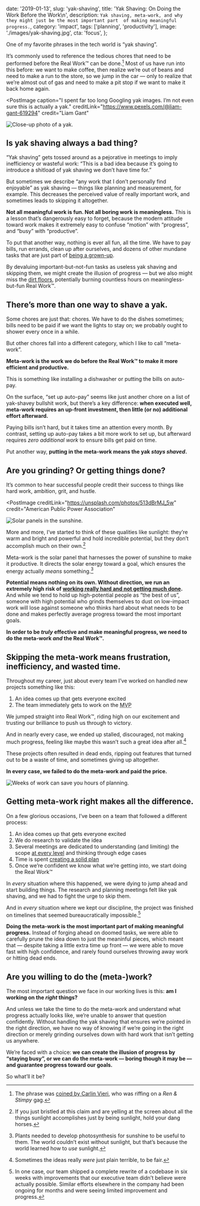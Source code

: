   date: '2019-01-13',
  slug: 'yak-shaving',
  title: 'Yak Shaving: On Doing the Work Before the Work\n',
  description: `
    Yak shaving, meta-work, and why they might just be the most important part 
    of making meaningful progress.
  `,
  category: 'impact',
  tags: ['planning', 'productivity'],
  image: './images/yak-shaving.jpg',
  cta: 'focus',
};

One of my favorite phrases in the tech world is “yak shaving”.

It’s commonly used to reference the tedious chores that need to be performed before the Real Work™ can be done.[^etymology] Most of us have run into this before: we want to make coffee, then realize we’re out of beans and need to make a run to the store, so we jump in the car — only to realize that we’re almost out of gas and need to make a pit stop if we want to make it back home again.

[^etymology]: The phrase was [coined by Carlin Vieri](https://en.wiktionary.org/wiki/yak_shaving), who was riffing on a _Ren & Stimpy_ gag.

<PostImage
  caption="I spent far too long Googling yak images. I’m not even sure this is actually a yak."
  creditLink="https://www.pexels.com/@liam-gant-619294"
  credit="Liam Gant"
>


![Close-up photo of a yak.](images/yak-shaving.jpg)

</PostImage>


## Is yak shaving always a bad thing?

“Yak shaving” gets tossed around as a pejorative in meetings to imply inefficiency or wasteful work: “This is a bad idea because it’s going to introduce a shitload of yak shaving we don’t have time for.”

But sometimes we describe “any work that I don’t personally find enjoyable” as yak shaving — things like planning and measurement, for example. This decreases the perceived value of really important work, and sometimes leads to skipping it altogether.

**Not all meaningful work is fun. Not all boring work is meaningless.** This is a lesson that’s dangerously easy to forget, because the modern attitude toward work makes it extremely easy to confuse “motion” with “progress”, and “busy” with “productive”.

<PostTweetBox quote="Yak shaving is an unfortunate side-effect of having survived to adulthood." />

To put that another way, nothing is ever all fun, all the time. We have to pay bills, run errands, clean up after ourselves, and dozens of other mundane tasks that are just part of [being a grown-up](/growing-up-vs-growing-older).

By devaluing important-but-not-fun tasks as useless yak shaving and skipping them, we might create the illusion of progress — but we also might miss the [dirt floors](/dirt-floors), potentially burning countless hours on meaningless-but-fun Real Work™.

## There’s more than one way to shave a yak.

Some chores are just that: chores. We have to do the dishes sometimes; bills need to be paid if we want the lights to stay on; we probably ought to shower every once in a while.

But other chores fall into a different category, which I like to call “meta-work”.

**Meta-work is the work we do before the Real Work™ to make it more efficient and productive.**

This is something like installing a dishwasher or putting the bills on auto-pay.

On the surface, “set up auto-pay” seems like just another chore on a list of yak-shavey bullshit work, but there’s a key difference: **when executed well, meta-work requires an up-front investment, then little (or no) additional effort afterward.**

Paying bills isn’t hard, but it takes time an attention every month. By contrast, setting up auto-pay takes a bit more work to set up, but afterward requires _zero additional work_ to ensure bills get paid on time.

Put another way, **putting in the meta-work means the yak _stays shaved_.**

## Are you grinding? Or getting things done?

It’s common to hear successful people credit their success to things like hard work, ambition, grit, and hustle.

<PostImage
  creditLink="https://unsplash.com/photos/513dBrMJ_5w"
  credit="American Public Power Association"
>


![Solar panels in the sunshine.](images/solar-panels.jpg)

</PostImage>


More and more, I’ve started to think of these qualities like sunlight: they’re warm and bright and powerful and hold incredible potential, but they don’t accomplish much on their own.[^analogy]

[^analogy]: If you just bristled at this claim and are yelling at the screen about all the things sunlight accomplishes just by being sunlight, hold your dang horses.

Meta-work is the solar panel that harnesses the power of sunshine to make it productive. It directs the solar energy toward a goal, which ensures the energy actually _means_ something.[^analogy-pt2]

[^analogy-pt2]: Plants needed to develop photosynthesis for sunshine to be useful to them. The world couldn’t exist without sunlight, but that’s because the world learned how to _use_ sunlight.

**Potential means nothing on its own. Without direction, we run an extremely high risk of [working really hard and not getting much done](/overkill-cult).** And while we tend to hold up high-potential people as “the best of us”, someone with high potential who grinds themselves to dust on low-impact work will lose against someone who thinks hard about what needs to be done and makes perfectly average progress toward the most important goals.

**In order to be _truly_ effective and make meaningful progress, we need to do the meta-work _and_ the Real Work™.**

## Skipping the meta-work means frustration, inefficiency, and wasted time.

Throughout my career, just about every team I’ve worked on handled new projects something like this:

1. An idea comes up that gets everyone excited
2. The team immediately gets to work on the <abbr title="Minimum Viable Product">MVP</abbr>

We jumped straight into Real Work™, riding high on our excitement and trusting our brilliance to push us through to victory.

And in nearly every case, we ended up stalled, discouraged, not making much progress, feeling like maybe this wasn’t such a great idea after all.[^bad-ideas]

[^bad-ideas]: Sometimes the ideas really _were_ just plain terrible, to be fair.

These projects often resulted in dead ends, ripping out features that turned out to be a waste of time, and sometimes giving up altogether.

**In every case, we failed to do the meta-work and paid the price.**

<PostImage border={false}>


![Weeks of work can save you hours of planning.](images/weeks-of-work-can-save-you-hours-of-planning.jpg)

</PostImage>


## Getting meta-work right makes all the difference.

On a few glorious occasions, I’ve been on a team that followed a different process:

1. An idea comes up that gets everyone excited
2. We do research to validate the idea
3. Several meetings are dedicated to understanding (and limiting) the scope [at every level](/level-setting) and thinking through edge cases
4. Time is spent [creating a solid plan](/effective-project-planning)
5. Once we’re confident we know what we’re getting into, we start doing the Real Work™

In _every_ situation where this happened, we were dying to jump ahead and start building things. The research and planning meetings felt like yak shaving, and we had to fight the urge to skip them.

And in _every_ situation where we kept our discipline, the project was finished on timelines that seemed bureaucratically impossible.[^bi]

[^bi]: In one case, our team shipped a complete rewrite of a codebase in six weeks with improvements that our executive team didn’t believe were actually possible. Similar efforts elsewhere in the company had been ongoing for months and were seeing limited improvement and progress.

**Doing the meta-work is the most important part of making meaningful progress.** Instead of forging ahead on doomed tasks, we were able to carefully prune the idea down to just the meaninful pieces, which meant that — despite taking a little extra time up front — we were able to move fast with high confidence, and rarely found ourselves throwing away work or hitting dead ends.

## Are you willing to do the (meta-)work?

The most important question we face in our working lives is this: **am I working on the _right_ things?**

And unless we take the time to do the meta-work and understand what progress actually looks like, we’re unable to answer that question confidently. Without handling the yak shaving that ensures we’re pointed in the right direction, we have no way of knowing if we’re going in the right direction or merely grinding ourselves down with hard work that isn’t getting us anywhere.

We’re faced with a choice: **we can create the illusion of progress by “staying busy”, or we can do the meta-work — boring though it may be — and guarantee progress toward our goals.**

So what’ll it be?
